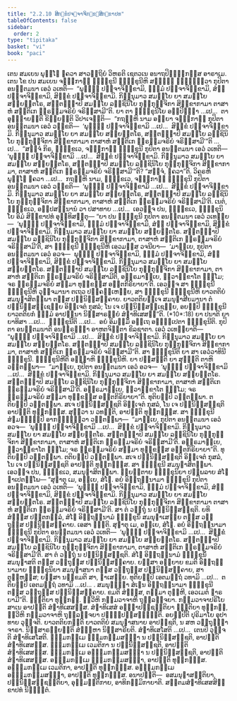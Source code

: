 ```yaml
---
title: "2.2.10 ສິກ຺ຂໍປຈ຺ຈາຈິກ຺ຂຓສິກ຺ຂາປທ"
tableOfContents: false
sidebar:
  order: 2
type: "tipitaka"
basket: "vi"
book: "paci"
---
```



<DynamicBreadcrumb />

<Division number="709" book="paci">

<Paragraph number="2323" book="paci">
ເຕນ ສມເຍນ ພຸທ຺ໂຘ ຠຄວາ ສາວຕ຺ຖິຍໍ ວິຫຣຕິ ເຊຕວເນ ອນາຖປິຓ຺ຑິກສ຺ສ ອາຣາເມ. ເຕນ ໂຂ ປນ ສມເຍນ ຈຓ຺ຑກາຬີ ຠິກ຺ຂຸນີ ຠິກ຺ຂຸນີຫິ ສທ຺ຘິໍ ຠຓ຺ຑິຕ຺ວາ ກຸປິຕາ ອນຕ຺ຕມນາ ເອວໍ ວເທຕິ—  “ພຸທ຺ຘໍ ປຈ຺ຈາຈິກ຺ຂາມິ, ຘມ຺ມໍ ປຈ຺ຈາຈິກ຺ຂາມິ, ສໍຆໍ ປຈ຺ຈາຈິກ຺ຂາມິ, ສິກ຺ຂໍ ປຈ຺ຈາຈິກ຺ຂາມິ. ກິນ຺ນຸມາວ ສມຓິໂຍ ຍາ ສມຓິໂຍ ສກ຺ຍຘີຕໂຣ, ສນ຺ຕຎ຺ຎາປິ ສມຓິໂຍ ລຊ຺ຊິນິໂຍ ກຸກ຺ກຸຈ຺ຈິກາ ສິກ຺ຂາກາມາ ຕາສາຫໍ ສນ຺ຕິເກ ພ຺ຣຫ຺ມຈຣິຍໍ ຈຣິສ຺ສາມີ”ຕິ.
</Paragraph>

<Paragraph number="2324" book="paci">
ຍາ ຕາ ຠິກ຺ຂຸນິໂຍ ອປ຺ປິຈ຺ຉາ …ເປ…  ຕາ ອຸຊ຺ຌາຍນ຺ຕິ ຂິຍ຺ຍນ຺ຕິ ວິປາເຈນ຺ຕິ—  “ກຖຎ຺ຫິ ນາມ ອຍ຺ຍາ ຈຓ຺ຑກາຬີ ກຸປິຕາ ອນຕ຺ຕມນາ ເອວໍ ວກ຺ຂຕິ—  ‘ພຸທ຺ຘໍ ປຈ຺ຈາຈິກ຺ຂາມິ …ເປ…  ສິກ຺ຂໍ ປຈ຺ຈາຈິກ຺ຂາມິ. ກິນ຺ນຸມາວ ສມຓິໂຍ ຍາ ສມຓິໂຍ ສກ຺ຍຘີຕໂຣ, ສນ຺ຕຎ຺ຎາປິ ສມຓິໂຍ ລຊ຺ຊິນິໂຍ ກຸກ຺ກຸຈ຺ຈິກາ ສິກ຺ຂາກາມາ ຕາສາຫໍ ສນ຺ຕິເກ ພ຺ຣຫ຺ມຈຣິຍໍ ຈຣິສ຺ສາມີ’”ຕິ …ເປ…  “ສຈ຺ຈໍ ກິຣ, ຠິກ຺ຂເວ, ຈຓ຺ຑກາຬີ ຠິກ຺ຂຸນີ ກຸປິຕາ ອນຕ຺ຕມນາ ເອວໍ ວເທຕິ—  ‘ພຸທ຺ຘໍ ປຈ຺ຈາຈິກ຺ຂາມິ …ເປ…  ສິກ຺ຂໍ ປຈ຺ຈາຈິກ຺ຂາມິ. ກິນ຺ນຸມາວ ສມຓິໂຍ ຍາ ສມຓິໂຍ ສກ຺ຍຘີຕໂຣ, ສນ຺ຕຎ຺ຎາປິ ສມຓິໂຍ ລຊ຺ຊິນິໂຍ ກຸກ຺ກຸຈ຺ຈິກາ ສິກ຺ຂາກາມາ, ຕາສາຫໍ ສນ຺ຕິເກ ພ຺ຣຫ຺ມຈຣິຍໍ ຈຣິສ຺ສາມີ’”ຕິ? “ສຈ຺ຈໍ, ຠຄວາ”ຕິ. ວິຄຣຫິ ພຸທ຺ໂຘ ຠຄວາ …ເປ…  ກຖຎ຺ຫິ ນາມ, ຠິກ຺ຂເວ, ຈຓ຺ຑກາຬີ ຠິກ຺ຂຸນີ ກຸປິຕາ ອນຕ຺ຕມນາ ເອວໍ ວກ຺ຂຕິ—  ‘ພຸທ຺ຘໍ ປຈ຺ຈາຈິກ຺ຂາມິ …ເປ…  ສິກ຺ຂໍ ປຈ຺ຈາຈິກ຺ຂາມິ. ກິນ຺ນຸມາວ ສມຓິໂຍ ຍາ ສມຓິໂຍ ສກ຺ຍຘີຕໂຣ, ສນ຺ຕຎ຺ຎາປິ ສມຓິໂຍ ລຊ຺ຊິນິໂຍ ກຸກ຺ກຸຈ຺ຈິກາ ສິກ຺ຂາກາມາ, ຕາສາຫໍ ສນ຺ຕິເກ ພ຺ຣຫ຺ມຈຣິຍໍ ຈຣິສ຺ສາມີ’ຕິ. ເນຕໍ, ຠິກ຺ຂເວ, ອປ຺ປສນ຺ນານໍ ວາ ປສາທາຍ …ເປ…  ເອວຎ຺ຈ ປນ, ຠິກ຺ຂເວ, ຠິກ຺ຂຸນິໂຍ ອິມໍ ສິກ຺ຂາປທໍ ອຸທ຺ທິສນ຺ຕຸ—
</Paragraph>

</Division>
<Division number="710" book="paci">

<Paragraph number="2325" book="paci">
<Emphasis>“ຍາ ປນ ຠິກ຺ຂຸນີ ກຸປິຕາ ອນຕ຺ຕມນາ ເອວໍ ວເທຍ຺ຍ—  ‘ພຸທ຺ຘໍ ປຈ຺ຈາຈິກ຺ຂາມິ, ຘມ຺ມໍ ປຈ຺ຈາຈິກ຺ຂາມິ, ສໍຆໍ ປຈ຺ຈາຈິກ຺ຂາມິ, ສິກ຺ຂໍ ປຈ຺ຈາຈິກ຺ຂາມິ. ກິນ຺ນຸມາວ ສມຓິໂຍ ຍາ ສມຓິໂຍ ສກ຺ຍຘີຕໂຣ. ສນ຺ຕຎ຺ຎາປິ ສມຓິໂຍ ລຊ຺ຊິນິໂຍ ກຸກ຺ກຸຈ຺ຈິກາ ສິກ຺ຂາກາມາ, ຕາສາຫໍ ສນ຺ຕິເກ ພ຺ຣຫ຺ມຈຣິຍໍ ຈຣິສ຺ສາມີ’ຕິ, ສາ ຠິກ຺ຂຸນີ ຠິກ຺ຂຸນີຫິ ເອວມສ຺ສ ວຈນີຍາ—  ‘ມາຍ຺ເຍ, ກຸປິຕາ ອນຕ຺ຕມນາ ເອວໍ ອວຈ—  ພຸທ຺ຘໍ ປຈ຺ຈາຈິກ຺ຂາມິ, ຘມ຺ມໍ ປຈ຺ຈາຈິກ຺ຂາມິ, ສໍຆໍ ປຈ຺ຈາຈິກ຺ຂາມິ, ສິກ຺ຂໍ ປຈ຺ຈາຈິກ຺ຂາມິ. ກິນ຺ນຸມາວ ສມຓິໂຍ ຍາ ສມຓິໂຍ ສກ຺ຍຘີຕໂຣ. ສນ຺ຕຎ຺ຎາປິ ສມຓິໂຍ ລຊ຺ຊິນິໂຍ ກຸກ຺ກຸຈ຺ຈິກາ ສິກ຺ຂາກາມາ, ຕາສາຫໍ ສນ຺ຕິເກ ພ຺ຣຫ຺ມຈຣິຍໍ ຈຣິສ຺ສາມີຕິ, ອຠິຣມາຍ຺ເຍ, ສ຺ວາກ຺ຂາໂຕ ຘມ຺ໂມ; ຈຣ ພ຺ຣຫ຺ມຈຣິຍໍ ສມ຺ມາ ທຸກ຺ຂສ຺ສ ອນ຺ຕກິຣິຍາຍາ’ຕິ. ເອວຎ຺ຈ ສາ ຠິກ຺ຂຸນີ ຠິກ຺ຂຸນີຫິ ວຸຈ຺ຈມານາ ຕເຖວ ປຄ຺ຄຓ຺ເຫຍ຺ຍ, ສາ ຠິກ຺ຂຸນີ ຠິກ຺ຂຸນີຫິ ຍາວຕຕິຍໍ ສມນຸຠາສິຕພ຺ພາ ຕສ຺ສ ປຏິນິສ຺ສຄ຺ຄາຍ. ຍາວຕຕິຍຎ຺ເຈ ສມນຸຠາສີຍມານາ ຕໍ ປຏິນິສ຺ສຊ຺ເຊຍ຺ຍ ອິຈ຺ເຈຕໍ ກຸສລໍ; ໂນ ເຈ ປຏິນິສ຺ສຊ຺ເຊຍ຺ຍ, ອຍມ຺ປິ ຠິກ຺ຂຸນີ ຍາວຕຕິຍກໍ ຘມ຺ມໍ ອາປນ຺ນາ ນິສ຺ສາຣຓີຍໍ ສໍຆາທິເສສນ຺”</Emphasis>ຕິ. (*10*:<Emphasis>18</Emphasis>)
</Paragraph>

</Division>
<Division number="711" book="paci">

<Paragraph number="2326" book="paci">
<Emphasis>ຍາ ປນາ</Emphasis>ຕິ ຍາ ຍາທິສາ …ເປ…  <Emphasis>ຠິກ຺ຂຸນີ</Emphasis>ຕິ …ເປ…  ອຍໍ ອິມສ຺ມິໍ ອຕ຺ເຖ ອຘິປ຺ເປຕາ ຠິກ຺ຂຸນີຕິ.
</Paragraph>

<Paragraph number="2327" book="paci">
<Emphasis>ກຸປິຕາ ອນຕ຺ຕມນາ</Emphasis>ຕິ ອນຠິຣທ຺ຘາ ອາຫຕຈິຕ຺ຕາ ຂິລຊາຕາ.
</Paragraph>

<Paragraph number="2328" book="paci">
<Emphasis>ເອວໍ ວເທຍ຺ຍາ</Emphasis>ຕິ—  “ພຸທ຺ຘໍ ປຈ຺ຈາຈິກ຺ຂາມິ …ເປ…  ສິກ຺ຂໍ ປຈ຺ຈາຈິກ຺ຂາມິ. ກິນ຺ນຸມາວ ສມຓິໂຍ ຍາ ສມຓິໂຍ ສກ຺ຍຘີຕໂຣ. ສນ຺ຕຎ຺ຎາປິ ສມຓິໂຍ ລຊ຺ຊິນິໂຍ ກຸກ຺ກຸຈ຺ຈິກາ ສິກ຺ຂາກາມາ, ຕາສາຫໍ ສນ຺ຕິເກ ພ຺ຣຫ຺ມຈຣິຍໍ ຈຣິສ຺ສາມີ”ຕິ.
</Paragraph>

<Paragraph number="2329" book="paci">
<Emphasis>ສາ ຠິກ຺ຂຸນີ</Emphasis>ຕິ ຍາ ສາ ເອວໍວາທິນີ ຠິກ຺ຂຸນີ. <Emphasis>ຠິກ຺ຂຸນີຫີ</Emphasis>ຕິ ອຎ຺ຎາຫິ ຠິກ຺ຂຸນີຫິ.
</Paragraph>

<Paragraph number="2330" book="paci">
ຍາ ປສ຺ສນ຺ຕິ ຍາ ສຸຓນ຺ຕິ ຕາຫິ ວຕ຺ຕພ຺ພາ—  “ມາຍ຺ເຍ, ກຸປິຕາ ອນຕ຺ຕມນາ ເອວໍ ອວຈ—  ‘ພຸທ຺ຘໍ ປຈ຺ຈາຈິກ຺ຂາມິ …ເປ…  ສິກ຺ຂໍ ປຈ຺ຈາຈິກ຺ຂາມິ. ກິນ຺ນຸມາວ ສມຓິໂຍ ຍາ ສມຓິໂຍ ສກ຺ຍຘີຕໂຣ. ສນ຺ຕຎ຺ຎາປິ ສມຓິໂຍ ລຊ຺ຊິນິໂຍ ກຸກ຺ກຸຈ຺ຈິກາ ສິກ຺ຂາກາມາ, ຕາສາຫໍ ສນ຺ຕິເກ ພ຺ຣຫ຺ມຈຣິຍໍ ຈຣິສ຺ສາມີ’ຕິ. ອຠິຣມາຍ຺ເຍ, ສ຺ວາກ຺ຂາໂຕ ຘມ຺ໂມ; ຈຣ ພ຺ຣຫ຺ມຈຣິຍໍ ສມ຺ມາ ທຸກ຺ຂສ຺ສ ອນ຺ຕກິຣິຍາຍາ”ຕິ. ທຸຕິຍມ຺ປິ ວຕ຺ຕພ຺ພາ. ຕຕິຍມ຺ປິ ວຕ຺ຕພ຺ພາ. ສເຈ ປຏິນິສ຺ສຊ຺ຊຕິ ອິຈ຺ເຈຕໍ ກຸສລໍ, ໂນ ເຈ ປຏິນິສ຺ສຊ຺ຊຕິ ອາປຕ຺ຕິ ທຸກ຺ກຏສ຺ສ. ສຸຕ຺ວາ ນ ວທນ຺ຕິ, ອາປຕ຺ຕິ ທຸກ຺ກຏສ຺ສ. ສາ ຠິກ຺ຂຸນີ ສໍຆມຊ຺ຌມ຺ປິ ອາກຑ຺ຒິຕ຺ວາ ວຕ຺ຕພ຺ພາ—  “ມາຍ຺ເຍ, ກຸປິຕາ ອນຕ຺ຕມນາ ເອວໍ ອວຈ—  ‘ພຸທ຺ຘໍ ປຈ຺ຈາຈິກ຺ຂາມິ …ເປ…  ສິກ຺ຂໍ ປຈ຺ຈາຈິກ຺ຂາມິ. ກິນ຺ນຸມາວ ສມຓິໂຍ ຍາ ສມຓິໂຍ ສກ຺ຍຘີຕໂຣ. ສນ຺ຕຎ຺ຎາປິ ສມຓິໂຍ ລຊ຺ຊິນິໂຍ ກຸກ຺ກຸຈ຺ຈິກາ ສິກ຺ຂາກາມາ, ຕາສາຫໍ ສນ຺ຕິເກ ພ຺ຣຫ຺ມຈຣິຍໍ ຈຣິສ຺ສາມີ’ຕິ. ອຠິຣມາຍ຺ເຍ, ສ຺ວາກ຺ຂາໂຕ ຘມ຺ໂມ; ຈຣ ພ຺ຣຫ຺ມຈຣິຍໍ ສມ຺ມາ ທຸກ຺ຂສ຺ສ ອນ຺ຕກິຣິຍາຍາ”ຕິ. ທຸຕິຍມ຺ປິ ວຕ຺ຕພ຺ພາ. ຕຕິຍມ຺ປິ ວຕ຺ຕພ຺ພາ. ສເຈ ປຏິນິສ຺ສຊ຺ຊຕິ ອິຈ຺ເຈຕໍ ກຸສລໍ, ໂນ ເຈ ປຏິນິສ຺ສຊ຺ຊຕິ ອາປຕ຺ຕິ ທຸກ຺ກຏສ຺ສ. ສາ ຠິກ຺ຂຸນີ ສມນຸຠາສິຕພ຺ພາ. ເອວຎ຺ຈ ປນ, ຠິກ຺ຂເວ, ສມນຸຠາສິຕພ຺ພາ. ພ຺ຍຕ຺ຕາຍ ຠິກ຺ຂຸນິຍາ ປຏິພລາຍ ສໍໂຆ ຎາເປຕພ຺ໂພ—
</Paragraph>

</Division>
<Division number="712" book="paci">

<Paragraph number="2331" book="paci">
“ສຸຓາຕຸ ເມ, ອຍ຺ເຍ, ສໍໂຆ. ອຍໍ ອິຕ຺ຖນ຺ນາມາ ຠິກ຺ຂຸນີ ກຸປິຕາ ອນຕ຺ຕມນາ ເອວໍ ວເທຕິ—  ‘ພຸທ຺ຘໍ ປຈ຺ຈາຈິກ຺ຂາມິ, ຘມ຺ມໍ ປຈ຺ຈາຈິກ຺ຂາມິ, ສໍຆໍ ປຈ຺ຈາຈິກ຺ຂາມິ, ສິກ຺ຂໍ ປຈ຺ຈາຈິກ຺ຂາມິ. ກິນ຺ນຸມາວ ສມຓິໂຍ ຍາ ສມຓິໂຍ ສກ຺ຍຘີຕໂຣ. ສນ຺ຕຎ຺ຎາປິ ສມຓິໂຍ ລຊ຺ຊິນິໂຍ ກຸກ຺ກຸຈ຺ຈິກາ ສິກ຺ຂາກາມາ ຕາສາຫໍ ສນ຺ຕິເກ ພ຺ຣຫ຺ມຈຣິຍໍ ຈຣິສ຺ສາມີ’ຕິ. ສາ ຕໍ ວຕ຺ຖຸໍ ນ ປຏິນິສ຺ສຊ຺ຊຕິ. ຍທິ ສໍຆສ຺ສ ປຕ຺ຕກລ຺ລໍ, ສໍໂຆ ອິຕ຺ຖນ຺ນາມໍ ຠິກ຺ຂຸນິໍ ສມນຸຠາເສຍ຺ຍ ຕສ຺ສ ວຕ຺ຖຸສ຺ສ ປຏິນິສ຺ສຄ຺ຄາຍ. ເອສາ ຎຕ຺ຕິ.
</Paragraph>

<Paragraph number="2332" book="paci">
ສຸຓາຕຸ ເມ, ອຍ຺ເຍ, ສໍໂຆ. ອຍໍ ອິຕ຺ຖນ຺ນາມາ ຠິກ຺ຂຸນີ ກຸປິຕາ ອນຕ຺ຕມນາ ເອວໍ ວເທຕິ—  ‘ພຸທ຺ຘໍ ປຈ຺ຈາຈິກ຺ຂາມິ …ເປ…  ສິກ຺ຂໍ ປຈ຺ຈາຈິກ຺ຂາມິ. ກິນ຺ນຸມາວ ສມຓິໂຍ ຍາ ສມຓິໂຍ ສກ຺ຍຘີຕໂຣ. ສນ຺ຕຎ຺ຎາປິ ສມຓິໂຍ ລຊ຺ຊິນິໂຍ ກຸກ຺ກຸຈ຺ຈິກາ ສິກ຺ຂາກາມາ, ຕາສາຫໍ ສນ຺ຕິເກ ພ຺ຣຫ຺ມຈຣິຍໍ ຈຣິສ຺ສາມີ’ຕິ. ສາ ຕໍ ວຕ຺ຖຸໍ ນ ປຏິນິສ຺ສຊ຺ຊຕິ. ສໍໂຆ ອິຕ຺ຖນ຺ນາມໍ ຠິກ຺ຂຸນິໍ ສມນຸຠາສຕິ ຕສ຺ສ ວຕ຺ຖຸສ຺ສ ປຏິນິສ຺ສຄ຺ຄາຍ. ຍສ຺ສາ ອຍ຺ຍາຍ ຂມຕິ ອິຕ຺ຖນ຺ນາມາຍ ຠິກ຺ຂຸນິຍາ ສມນຸຠາສນາ ຕສ຺ສ ວຕ຺ຖຸສ຺ສ ປຏິນິສ຺ສຄ຺ຄາຍ, ສາ ຕຸຓ຺ຫສ຺ສ; ຍສ຺ສາ ນກ຺ຂມຕິ ສາ, ຠາເສຍ຺ຍ.
</Paragraph>

<Paragraph number="2333" book="paci">
ທຸຕິຍມ຺ປິ ເອຕມຕ຺ຖໍ ວທາມິ …ເປ…  ຕຕິຍມ຺ປິ ເອຕມຕ຺ຖໍ ວທາມິ …ເປ… .
</Paragraph>

<Paragraph number="2334" book="paci">
ສມນຸຠຏ຺ຐາ ສໍເຆນ ອິຕ຺ຖນ຺ນາມາ ຠິກ຺ຂຸນີ ຕສ຺ສ ວຕ຺ຖຸສ຺ສ ປຏິນິສ຺ສຄ຺ຄາຍ. ຂມຕິ ສໍຆສ຺ສ, ຕສ຺ມາ ຕຸຓ຺ຫີ, ເອວເມຕໍ ຘາຣຍາມີ”ຕິ.
</Paragraph>

<Paragraph number="2335" book="paci">
ຎຕ຺ຕິຍາ ທຸກ຺ກຏໍ. ທ຺ວີຫິ ກມ຺ມວາຈາຫິ ຖຸລ຺ລຈ຺ຈຍາ. ກມ຺ມວາຈາປຣິໂຍສາເນ ອາປຕ຺ຕິ ສໍຆາທິເສສສ຺ສ. ສໍຆາທິເສສໍ ອຊ຺ຌາປຊ຺ຊນ຺ຕິຍາ ຎຕ຺ຕິຍາ ທຸກ຺ກຏໍ, ທ຺ວີຫິ ກມ຺ມວາຈາຫິ ຖຸລ຺ລຈ຺ຈຍາ ປຏິປ຺ປສ຺ສມ຺ຠນ຺ຕິ.
</Paragraph>

<Paragraph number="2336" book="paci">
<Emphasis>ອຍມ຺ປີ</Emphasis>ຕິ ປຸຣິມາໂຍ ອຸປາທາຍ ວຸຈ຺ຈຕິ.
</Paragraph>

<Paragraph number="2337" book="paci">
<Emphasis>ຍາວຕຕິຍກນ຺</Emphasis>ຕິ ຍາວຕຕິຍໍ ສມນຸຠາສນາຍ ອາປຊ຺ຊຕິ, ນ ສຫ ວຕ຺ຖຸຊ຺ຌາຈາຣາ.
</Paragraph>

<Paragraph number="2338" book="paci">
<Emphasis>ນິສ຺ສາຣຓີຍນ຺</Emphasis>ຕິ ສໍຆມ຺ຫາ ນິສ຺ສາຣີຍຕິ.
</Paragraph>

<Paragraph number="2339" book="paci">
<Emphasis>ສໍຆາທິເສໂສ</Emphasis>ຕິ …ເປ…  ເຕນປິ ວຸຈ຺ຈຕິ ສໍຆາທິເສໂສຕິ.
</Paragraph>

</Division>
<Division number="713" book="paci">

<Paragraph number="2340" book="paci">
ຘມ຺ມກມ຺ເມ ຘມ຺ມກມ຺ມສຎ຺ຎາ ນ ປຏິນິສ຺ສຊ຺ຊຕິ, ອາປຕ຺ຕິ ສໍຆາທິເສສສ຺ສ. ຘມ຺ມກມ຺ເມ ເວມຕິກາ ນ ປຏິນິສ຺ສຊ຺ຊຕິ, ອາປຕ຺ຕິ ສໍຆາທິເສສສ຺ສ. ຘມ຺ມກມ຺ເມ ອຘມ຺ມກມ຺ມສຎ຺ຎາ ນ ປຏິນິສ຺ສຊ຺ຊຕິ, ອາປຕ຺ຕິ ສໍຆາທິເສສສ຺ສ.
</Paragraph>

<Paragraph number="2341" book="paci">
ອຘມ຺ມກມ຺ເມ ຘມ຺ມກມ຺ມສຎ຺ຎາ, ອາປຕ຺ຕິ ທຸກ຺ກຏສ຺ສ. ອຘມ຺ມກມ຺ເມ ເວມຕິກາ, ອາປຕ຺ຕິ ທຸກ຺ກຏສ຺ສ. ອຘມ຺ມກມ຺ເມ ອຘມ຺ມກມ຺ມສຎ຺ຎາ, ອາປຕ຺ຕິ ທຸກ຺ກຏສ຺ສ.
</Paragraph>

</Division>
<Division number="714" book="paci">

<Paragraph number="2342" book="paci">
ອນາປຕ຺ຕິ—  ອສມນຸຠາສນ຺ຕິຍາ, ປຏິນິສ຺ສຊ຺ຊນ຺ຕິຍາ, ອຸມ຺ມຕ຺ຕິກາຍ, ອາທິກມ຺ມິກາຍາຕິ.

</Paragraph>
</Division>

<Paragraph number="2343" type="center" book="paci">
ສຕ຺ຕມສໍຆາທິເສສສິກ຺ຂາປທໍ ນິຏ຺ຐິຕໍ.
</Paragraph>
